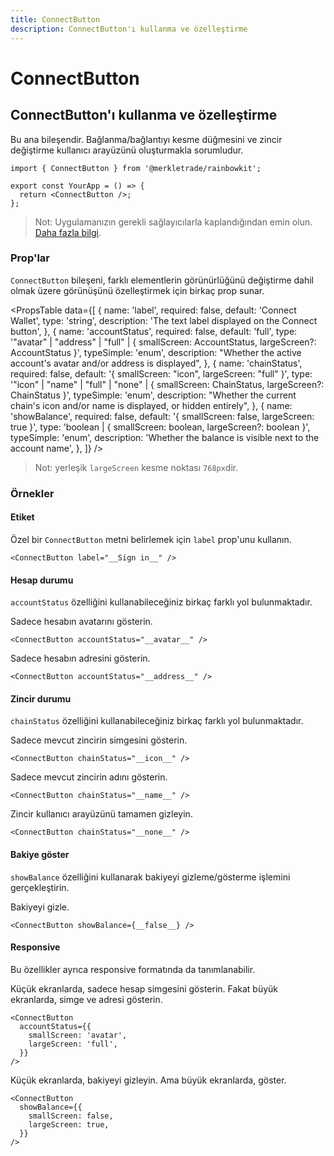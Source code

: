 ```yaml
---
title: ConnectButton
description: ConnectButton'ı kullanma ve özelleştirme
---
```


# ConnectButton

## ConnectButton'ı kullanma ve özelleştirme

Bu ana bileşendir. Bağlanma/bağlantıyı kesme düğmesini ve zincir değiştirme kullanıcı arayüzünü oluşturmakla sorumludur.

```tsx
import { ConnectButton } from '@merkletrade/rainbowkit';

export const YourApp = () => {
  return <ConnectButton />;
};
```

> Not: Uygulamanızın gerekli sağlayıcılarla kaplandığından emin olun. [Daha fazla bilgi](/docs/installation#wrap-providers).

### Prop'lar

`ConnectButton` bileşeni, farklı elementlerin görünürlüğünü değiştirme dahil olmak üzere görünüşünü özelleştirmek için birkaç prop sunar.

<PropsTable
  data={[
    {
      name: 'label',
      required: false,
      default: 'Connect Wallet',
      type: 'string',
      description: 'The text label displayed on the Connect button',
    },
    {
      name: 'accountStatus',
      required: false,
      default: 'full',
      type: '"avatar" | "address" | "full" | { smallScreen: AccountStatus, largeScreen?: AccountStatus }',
      typeSimple: 'enum',
      description:
        "Whether the active account's avatar and/or address is displayed",
    },
    {
      name: 'chainStatus',
      required: false,
      default: '{ smallScreen: "icon", largeScreen: "full" }',
      type: '"icon" | "name" | "full" | "none" | { smallScreen: ChainStatus, largeScreen?: ChainStatus }',
      typeSimple: 'enum',
      description:
        "Whether the current chain's icon and/or name is displayed, or hidden entirely",
    },
    {
      name: 'showBalance',
      required: false,
      default: '{ smallScreen: false, largeScreen: true }',
      type: 'boolean | { smallScreen: boolean, largeScreen?: boolean }',
      typeSimple: 'enum',
      description:
        'Whether the balance is visible next to the account name',
    },
  ]}
/>

> Not: yerleşik `largeScreen` kesme noktası `768px`dir.

### Örnekler

#### Etiket

Özel bir `ConnectButton` metni belirlemek için `label` prop'unu kullanın.

```tsx
<ConnectButton label="__Sign in__" />
```

#### Hesap durumu

`accountStatus` özelliğini kullanabileceğiniz birkaç farklı yol bulunmaktadır.

Sadece hesabın avatarını gösterin.

```tsx
<ConnectButton accountStatus="__avatar__" />
```

Sadece hesabın adresini gösterin.

```tsx
<ConnectButton accountStatus="__address__" />
```

#### Zincir durumu

`chainStatus` özelliğini kullanabileceğiniz birkaç farklı yol bulunmaktadır.

Sadece mevcut zincirin simgesini gösterin.

```tsx
<ConnectButton chainStatus="__icon__" />
```

Sadece mevcut zincirin adını gösterin.

```tsx
<ConnectButton chainStatus="__name__" />
```

Zincir kullanıcı arayüzünü tamamen gizleyin.

```tsx
<ConnectButton chainStatus="__none__" />
```

#### Bakiye göster

`showBalance` özelliğini kullanarak bakiyeyi gizleme/gösterme işlemini gerçekleştirin.

Bakiyeyi gizle.

```tsx
<ConnectButton showBalance={__false__} />
```

#### Responsive

Bu özellikler ayrıca responsive formatında da tanımlanabilir.

Küçük ekranlarda, sadece hesap simgesini gösterin. Fakat büyük ekranlarda, simge ve adresi gösterin.

```tsx
<ConnectButton
  accountStatus={{
    smallScreen: 'avatar',
    largeScreen: 'full',
  }}
/>
```

Küçük ekranlarda, bakiyeyi gizleyin. Ama büyük ekranlarda, göster.

```tsx
<ConnectButton
  showBalance={{
    smallScreen: false,
    largeScreen: true,
  }}
/>
```
